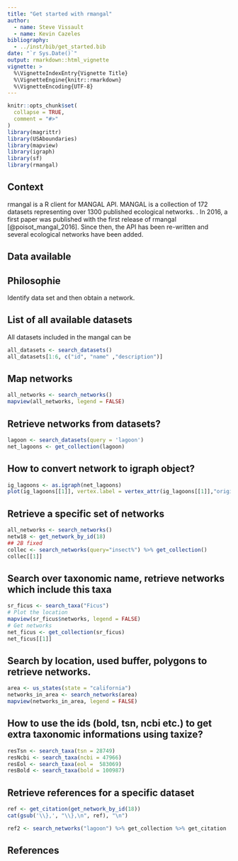 ---
title: "Get started with rmangal"
author:
  - name: Steve Vissault
  - name: Kevin Cazeles
bibliography:
  - ../inst/bib/get_started.bib
date: "`r Sys.Date()`"
output: rmarkdown::html_vignette
vignette: >
  %\VignetteIndexEntry{Vignette Title}
  %\VignetteEngine{knitr::rmarkdown}
  %\VignetteEncoding{UTF-8}
---


```{r setup, include = FALSE}
knitr::opts_chunk$set(
  collapse = TRUE,
  comment = "#>"
)
library(magrittr)
library(USAboundaries)
library(mapview)
library(igraph)
library(sf)
library(rmangal)
```


## Context

<!-- the ecography paper paper should help here -->
rmangal is a R client for MANGAL API. MANGAL is a collection of 172
datasets representing over 1300 published ecological networks.
[](http://www.mangal.io/about/). In 2016, a first paper was published with the
first release of rmangal [@poisot_mangal_2016]. Since then, the API has been
re-written and several ecological networks have been added.

<!-- A word about few words about the future of mangal -->


## Data available

<!-- add a diagram -->


## Philosophie

Identify data set and then obtain a network. 




## List of all available datasets

All datasets included in the mangal can be


```{R}
all_datasets <- search_datasets()
all_datasets[1:6, c("id", "name" ,"description")]
```

## Map networks

```{R}
all_networks <- search_networks()
mapview(all_networks, legend = FALSE)
```

## Retrieve networks from datasets?

```{R}
lagoon <- search_datasets(query = 'lagoon')
net_lagoons <- get_collection(lagoon)
```


## How to convert network to igraph object?

```{R}
ig_lagoons <- as.igraph(net_lagoons)
plot(ig_lagoons[[1]], vertex.label = vertex_attr(ig_lagoons[[1]],"original_name"))
```


## Retrieve a specific set of networks

```{R}
all_networks <- search_networks()
netw18 <- get_network_by_id(18)
## 2B fixed
collec <- search_networks(query="insect%") %>% get_collection()
collec[[1]]
```

## Search over taxonomic name, retrieve networks which include this taxa

```{R}
sr_ficus <- search_taxa("Ficus")
# Plot the location
mapview(sr_ficus$networks, legend = FALSE)
# Get networks
net_ficus <- get_collection(sr_ficus)
net_ficus[[1]]
```

## Search by location, used buffer, polygons to retrieve networks.

```{R}
area <- us_states(state = "california")
networks_in_area <- search_networks(area)
mapview(networks_in_area, legend = FALSE)
```

## How to use the ids (bold, tsn, ncbi etc.) to get extra taxonomic informations using taxize?

```{R}
resTsn <- search_taxa(tsn = 28749)
resNcbi <- search_taxa(ncbi = 47966)
resEol <- search_taxa(eol =  583069)
resBold <- search_taxa(bold = 100987)
```

## Retrieve references for a specific dataset

```{R}
ref <- get_citation(get_network_by_id(18))
cat(gsub('\\},', "\\},\n", ref), "\n")

ref2 <- search_networks("lagoon") %>% get_collection %>% get_citation

```

## References
